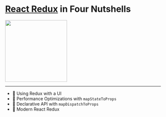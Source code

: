 # [React Redux](https://react-redux.js.org) in Four Nutshells

<img src="https://react-redux.js.org/img/redux.svg" width="200" />

---

- 🌰 Using Redux with a UI
- 🌰 Performance Optimizations with `mapStateToProps`
- 🌰 Declarative API with `mapDispatchToProps`
- 🌰 Modern React Redux
